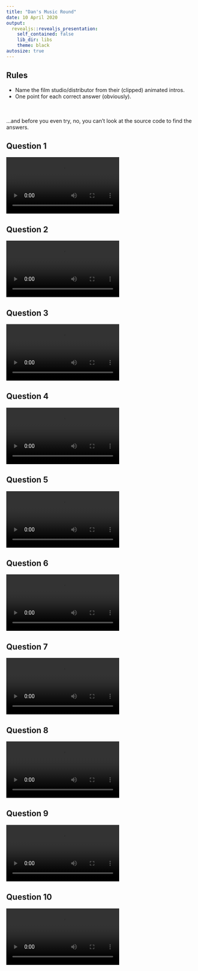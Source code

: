 ```yaml
---
title: "Dan's Music Round"
date: 10 April 2020
output:
  revealjs::revealjs_presentation:
    self_contained: false
    lib_dir: libs
    theme: black
autosize: true
---
```


## Rules

- Name the film studio/distributor from their (clipped) animated intros.
- One point for each correct answer (obviously).

<br /><br />
...and before you even try, no, you can't look at the source code to find the
answers.


## Question 1
<video controls><source src="1.aif" type="video/aif"></video>

## Question 2
<video controls><source src="2.aif" type="video/aif"></video>

## Question 3
<video controls><source src="3.aif" type="video/aif"></video>

## Question 4
<video controls><source src="4.aif" type="video/aif"></video>

## Question 5
<video controls><source src="5.aif" type="video/aif"></video>

## Question 6
<video controls><source src="6.m4a" type="video/m4a"></video>

## Question 7
<video controls><source src="7.m4a" type="video/m4a"></video>

## Question 8
<video controls><source src="8.m4a" type="video/m4a"></video>

## Question 9
<video controls><source src="9.m4a" type="video/m4a"></video>

## Question 10
<video controls><source src="10.m4a" type="video/m4a"></video>

